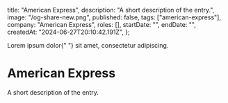 
  title: "American Express",
  description: "A short description of the entry.",
  image: "/og-share-new.png",
  published: false,
  tags: ["american-express"],
  company: "American Express",
  roles: [],
  startDate: "",
  endDate: "",
  createdAt: "2024-06-27T20:10:42.191Z",
};

<PageTitle>
  Lorem ipsum dolor{" "}
  <PageTitleHighlight block>
    sit amet, consectetur adipiscing.
  </PageTitleHighlight>
</PageTitle>

<EntryImageWithCaption src={meta.image} caption="DEFAULT_CAPTION" />

# American Express

A short description of the entry.
